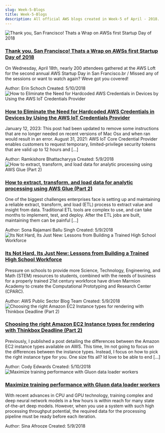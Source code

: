 ```yaml
---
slug: Week-5-Blogs
title: Week-5-Blogs
description: All official AWS blogs created in Week-5 of April - 2018. Checkout the full list of historical blogs at www.awsconcepts.com
---
```

<div class="all-blog-posts">
  <div class="blog-post">
    <div class="top-container">
      <div class="image-container">
          <img src="https://d2908q01vomqb2.cloudfront.net/cb4e5208b4cd87268b208e49452ed6e89a68e0b8/2018/04/30/Sf-Startup-Day-1-800x400-300x150.jpg" alt="Thank you, San Francisco! Thats a Wrap on AWSs first Startup Day of 2018" class="image"/>
      </div>
      <div class="content">
          <h3><a href="https://aws.amazon.com/blogs/startups/thank-you-san-francisco-aws-startup-2018-san-francisco/">Thank you, San Francisco! Thats a Wrap on AWSs first Startup Day of 2018</a></h3>
          <p>On Wednesday, April 18th, nearly 200 attendees gathered at the AWS Loft for the second annual AWS Startup Day in San Francisco.br /
Missed any of the sessions or want to watch again? Weve got you covered!</p>
          <div class="meta-data">
            <span class="meta-item">Author: <span class="primary-text">Erin Schoch 
</span></span>
            <span>Created: <span class="primary-text">5/10/2018</span></span>
          </div>
      </div>
    </div>
  </div>
  <div class="blog-post">
    <div class="top-container">
      <div class="image-container">
          <img src="https://d2908q01vomqb2.cloudfront.net/22d200f8670dbdb3e253a90eee5098477c95c23d/2018/02/06/credentialsproviderdiagram_b-300x221.png" alt="How to Eliminate the Need for Hardcoded AWS Credentials in Devices by Using the AWS IoT Credentials Provider" class="image"/>
      </div>
      <div class="content">
          <h3><a href="https://aws.amazon.com/blogs/security/how-to-eliminate-the-need-for-hardcoded-aws-credentials-in-devices-by-using-the-aws-iot-credentials-provider/">How to Eliminate the Need for Hardcoded AWS Credentials in Devices by Using the AWS IoT Credentials Provider</a></h3>
          <p>January 12, 2023: This post had been updated to remove some instructions that are no longer needed on recent versions of Mac Osx and when ran would result in an error. August 31, 2021: AWS IoT Core Credential Provider enables customers to request temporary, limited-privilege security tokens that are valid up to 12 hours and [...]</p>
          <div class="meta-data">
            <span class="meta-item">Author: <span class="primary-text">Ramkishore Bhattacharyya 
</span></span>
            <span>Created: <span class="primary-text">5/9/2018</span></span>
          </div>
      </div>
    </div>
  </div>
  <div class="blog-post">
    <div class="top-container">
      <div class="image-container">
          <img src="https://d2908q01vomqb2.cloudfront.net/887309d048beef83ad3eabf2a79a64a389ab1c9f/2018/04/12/Architecture3-300x179.jpg" alt="How to extract, transform, and load data for analytic processing using AWS Glue (Part 2)" class="image"/>
      </div>
      <div class="content">
          <h3><a href="https://aws.amazon.com/blogs/database/how-to-extract-transform-and-load-data-for-analytic-processing-using-aws-glue-part-2/">How to extract, transform, and load data for analytic processing using AWS Glue (Part 2)</a></h3>
          <p> One of the biggest challenges enterprises face is setting up and maintaining a reliable extract, transform, and load (ETL) process to extract value and insight from data. Traditional ETL tools are complex to use, and can take months to implement, test, and deploy. After the ETL jobs are built, maintaining them can be painful [...]</p>
          <div class="meta-data">
            <span class="meta-item">Author: <span class="primary-text">Sona Rajamani 
Ballu Singh 
</span></span>
            <span>Created: <span class="primary-text">5/9/2018</span></span>
          </div>
      </div>
    </div>
  </div>
  <div class="blog-post">
    <div class="top-container">
      <div class="image-container">
          <img src="https://d2908q01vomqb2.cloudfront.net/9e6a55b6b4563e652a23be9d623ca5055c356940/2018/04/30/Marmion-300x163.jpg" alt="Its Not Hard, Its Just New: Lessons from Building a Trained High School Workforce" class="image"/>
      </div>
      <div class="content">
          <h3><a href="https://aws.amazon.com/blogs/publicsector/its-not-hard-its-just-new-lessons-from-building-a-trained-high-school-workforce/">Its Not Hard, Its Just New: Lessons from Building a Trained High School Workforce</a></h3>
          <p>Pressure on schools to provide more Science, Technology, Engineering, and Math (STEM) resources to students, combined with the needs of business for a properly trained 21st century workforce have driven Marmion Academy to create the Computational Prototyping and Research Center (CPARC).</p>
          <div class="meta-data">
            <span class="meta-item">Author: <span class="primary-text">AWS Public Sector Blog Team 
</span></span>
            <span>Created: <span class="primary-text">5/9/2018</span></span>
          </div>
      </div>
    </div>
  </div>
  <div class="blog-post">
    <div class="top-container">
      <div class="image-container">
          <img src="" alt="Choosing the right Amazon EC2 Instance types for rendering with Thinkbox Deadline (Part 2)" class="image"/>
      </div>
      <div class="content">
          <h3><a href="https://aws.amazon.com/blogs/media/choosing-the-right-amazon-ec2-instance-types-for-rendering-with-thinkbox-deadline-part-2/">Choosing the right Amazon EC2 Instance types for rendering with Thinkbox Deadline (Part 2)</a></h3>
          <p>Previously, I published a post detailing the differences between the Amazon EC2 instance types available on AWS. This time, Im not going to focus on the differences between the instance types. Instead, I focus on how to pick the right instance type for you. One size fits all? Id love to be able to end [...]</p>
          <div class="meta-data">
            <span class="meta-item">Author: <span class="primary-text">Cody Edwards 
</span></span>
            <span>Created: <span class="primary-text">5/10/2018</span></span>
          </div>
      </div>
    </div>
  </div>
  <div class="blog-post">
    <div class="top-container">
      <div class="image-container">
          <img src="https://d2908q01vomqb2.cloudfront.net/f1f836cb4ea6efb2a0b1b99f41ad8b103eff4b59/2018/04/23/Gluon1-300x161.jpg" alt="Maximize training performance with Gluon data loader workers" class="image"/>
      </div>
      <div class="content">
          <h3><a href="https://aws.amazon.com/blogs/machine-learning/maximize-training-performance-with-gluon-data-loader-workers/">Maximize training performance with Gluon data loader workers</a></h3>
          <p>With recent advances in CPU and GPU technology, training complex and deep neural network models in a few hours is within reach for many state of-the-art deep models. However, when you use a system with such high processing throughput potential, the required data for the processing pipeline must be ready before each iteration.</p>
          <div class="meta-data">
            <span class="meta-item">Author: <span class="primary-text">Sina Afrooze 
</span></span>
            <span>Created: <span class="primary-text">5/9/2018</span></span>
          </div>
      </div>
    </div>
  </div>
</div>
